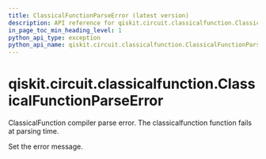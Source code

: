 ```yaml
---
title: ClassicalFunctionParseError (latest version)
description: API reference for qiskit.circuit.classicalfunction.ClassicalFunctionParseError in the latest version of qiskit
in_page_toc_min_heading_level: 1
python_api_type: exception
python_api_name: qiskit.circuit.classicalfunction.ClassicalFunctionParseError
---
```


<span id="qiskit-circuit-classicalfunction-classicalfunctionparseerror" />

# qiskit.circuit.classicalfunction.ClassicalFunctionParseError

<Class id="qiskit.circuit.classicalfunction.ClassicalFunctionParseError" isDedicatedPage={true} github="https://github.com/Qiskit/qiskit/tree/stable/1.2/qiskit/circuit/classicalfunction/exceptions.py#L24-L28" signature="qiskit.circuit.classicalfunction.ClassicalFunctionParseError(*message)" modifiers="exception">
  ClassicalFunction compiler parse error. The classicalfunction function fails at parsing time.

  Set the error message.
</Class>

